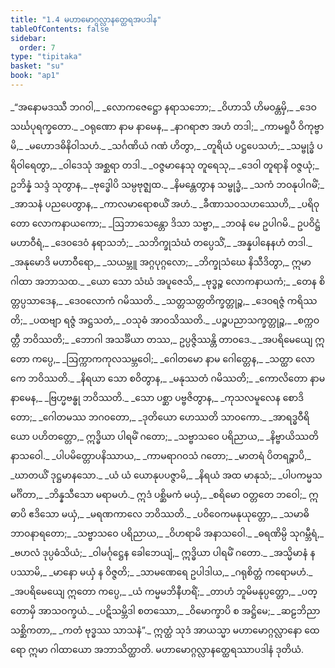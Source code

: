 ```yaml
---
title: "1.4 မဟာမောဂ္ဂလ္လာနတ္ထေရအပဒါန"
tableOfContents: false
sidebar:
  order: 7
type: "tipitaka"
basket: "su"
book: "ap1"
---
```



<DynamicBreadcrumb />

<Division number="375" book="ap1">

<Paragraph number="384" type="verses" book="ap1">
_“အနောမဒဿီ ဘဂဝါ,_  
_လောကဇေဋ္ဌော နရာသဘော;_  
_ဝိဟာသိ ဟိမဝန္တမှိ,_  
_ဒေဝသင်္ဃပုရက္ခတော._  

</Paragraph>

</Division>
<Division number="376" book="ap1">

<Paragraph number="385" type="verses" book="ap1">
_ဝရုဏော နာမ နာမေန,_  
_နာဂရာဇာ အဟံ တဒါ;_  
_ကာမရူပီ ဝိကုဗ္ဗာမိ,_  
_မဟောဒဓိနိဝါသဟံ._  

</Paragraph>

</Division>
<Division number="377" book="ap1">

<Paragraph number="386" type="verses" book="ap1">
_သင်္ဂဏိယံ ဂဏံ ဟိတွာ,_  
_တူရိယံ ပဋ္ဌပေသဟံ;_  
_သမ္ဗုဒ္ဓံ ပရိဝါရေတွာ,_  
_ဝါဒေသုံ အစ္ဆရာ တဒါ._  

</Paragraph>

</Division>
<Division number="378" book="ap1">

<Paragraph number="387" type="verses" book="ap1">
_ဝဇ္ဇမာနေသု တူရေသု,_  
_ဒေဝါ တူရာနိ ဝဇ္ဇယုံ;_  
ဥဘိန္နံ သဒ္ဒံ သုတွာန,_  
_ဗုဒ္ဓေါပိ သမ္ပဗုဇ္ဈထ._  

</Paragraph>

</Division>
<Division number="379" book="ap1">

<Paragraph number="388" type="verses" book="ap1">
_နိမန္တေတွာန သမ္ဗုဒ္ဓံ,_  
_သကံ ဘဝနုပါဂမိံ;_  
_အာသနံ ပညပေတွာန,_  
_ကာလမာရောစယိံ အဟံ._  

</Paragraph>

</Division>
<Division number="380" book="ap1">

<Paragraph number="389" type="verses" book="ap1">
_ခီဏာသဝသဟဿေဟိ,_  
_ပရိဝုတော လောကနာယကော;_  
_ဩဘာသေန္တော ဒိသာ သဗ္ဗာ,_  
_ဘဝနံ မေ ဥပါဂမိ._  

</Paragraph>

</Division>
<Division number="381" book="ap1">

<Paragraph number="390" type="verses" book="ap1">
ဥပဝိဋ္ဌံ မဟာဝီရံ,_  
_ဒေဝဒေဝံ နရာသဘံ;_  
_သဘိက္ခုသံဃံ တပ္ပေသိံ,_  
_အန္နပါနေနဟံ တဒါ._  

</Paragraph>

</Division>
<Division number="382" book="ap1">

<Paragraph number="391" type="verses" book="ap1">
_အနုမောဒိ မဟာဝီရော,_  
_သယမ္ဘူ အဂ္ဂပုဂ္ဂလော;_  
_ဘိက္ခုသံဃေ နိသီဒိတွာ,_  
ဣမာ ဂါထာ အဘာသထ._  

</Paragraph>

</Division>
<Division number="383" book="ap1">

<Paragraph number="392" type="verses" book="ap1">
_ယော သော သံဃံ အပူဇေသိ,_  
_ဗုဒ္ဓဉ္စ လောကနာယကံ;_  
_တေန စိတ္တပ္ပသာဒေန,_  
_ဒေဝလောကံ ဂမိဿတိ._  

</Paragraph>

</Division>
<Division number="384" book="ap1">

<Paragraph number="393" type="verses" book="ap1">
_သတ္တသတ္တတိက္ခတ္တုဉ္စ,_  
_ဒေဝရဇ္ဇံ ကရိဿတိ;_  
_ပထဗျာ ရဇ္ဇံ အဋ္ဌသတံ,_  
_ဝသုဓံ အာဝသိဿတိ._  

</Paragraph>

</Division>
<Division number="385" book="ap1">

<Paragraph number="394" type="verses" book="ap1">
_ပဉ္စပညာသက္ခတ္တုဉ္စ,_  
_စက္ကဝတ္တီ ဘဝိဿတိ;_  
_ဘောဂါ အသင်္ခိယာ တဿ,_  
ဥပ္ပဇ္ဇိဿန္တိ တာဝဒေ._  

</Paragraph>

</Division>
<Division number="386" book="ap1">

<Paragraph number="395" type="verses" book="ap1">
_အပရိမေယျေ ဣတော ကပ္ပေ,_  
_ဩက္ကာကကုလသမ္ဘဝေါ;_  
_ဂေါတမော နာမ ဂေါတ္တေန,_  
_သတ္ထာ လောကေ ဘဝိဿတိ._  

</Paragraph>

</Division>
<Division number="387" book="ap1">

<Paragraph number="396" type="verses" book="ap1">
_နိရယာ သော စဝိတွာန,_  
_မနုဿတံ ဂမိဿတိ;_  
_ကောလိတော နာမ နာမေန,_  
_ဗြဟ္မဗန္ဓု ဘဝိဿတိ._  

</Paragraph>

</Division>
<Division number="388" book="ap1">

<Paragraph number="397" type="verses" book="ap1">
_သော ပစ္ဆာ ပဗ္ဗဇိတွာန,_  
_ကုသလမူလေန စောဒိတော;_  
_ဂေါတမဿ ဘဂဝတော,_  
_ဒုတိယော ဟေဿတိ သာဝကော._  

</Paragraph>

</Division>
<Division number="389" book="ap1">

<Paragraph number="398" type="verses" book="ap1">
_အာရဒ္ဓဝီရိယော ပဟိတတ္တော,_  
ဣဒ္ဓိယာ ပါရမိံ ဂတော;_  
_သဗ္ဗာသဝေ ပရိညာယ,_  
_နိဗ္ဗာယိဿတိနာသဝေါ._  

</Paragraph>

</Division>
<Division number="390" book="ap1">

<Paragraph number="399" type="verses" book="ap1">
_ပါပမိတ္တောပနိဿာယ,_  
_ကာမရာဂဝသံ ဂတော;_  
_မာတရံ ပိတရဉ္စာပိ,_  
_ဃာတယိံ ဒုဋ္ဌမာနသော._  

</Paragraph>

</Division>
<Division number="391" book="ap1">

<Paragraph number="400" type="verses" book="ap1">
_ယံ ယံ ယောနုပပဇ္ဇာမိ,_  
_နိရယံ အထ မာနုသံ;_  
_ပါပကမ္မသမင်္ဂိတာ,_  
_ဘိန္နသီသော မရာမဟံ._  

</Paragraph>

</Division>
<Division number="392" book="ap1">

<Paragraph number="401" book="ap1">
ဣဒံ ပစ္ဆိမကံ မယှံ,_  
_စရိမော ဝတ္တတေ ဘဝေါ;_  
ဣဓာပိ ဧဒိသော မယှံ,_  
_မရဏကာလေ ဘဝိဿတိ._  

</Paragraph>

</Division>
<Division number="393" book="ap1">

<Paragraph number="402" type="verses" book="ap1">
_ပဝိဝေကမနုယုတ္တော,_  
_သမာဓိဘာဝနာရတော;_  
_သဗ္ဗာသဝေ ပရိညာယ,_  
_ဝိဟရာမိ အနာသဝေါ._  

</Paragraph>

</Division>
<Division number="394" book="ap1">

<Paragraph number="403" type="verses" book="ap1">
_ဓရဏိမ္ပိ သုဂမ္ဘီရံ,_  
_ဗဟလံ ဒုပ္ပဓံသိယံ;_  
_ဝါမင်္ဂုဋ္ဌေန ခေါဘေယျံ,_  
ဣဒ္ဓိယာ ပါရမိံ ဂတော._  

</Paragraph>

</Division>
<Division number="395" book="ap1">

<Paragraph number="404" type="verses" book="ap1">
_အသ္မိမာနံ န ပဿာမိ,_  
_မာနော မယှံ န ဝိဇ္ဇတိ;_  
_သာမဏေရေ ဥပါဒါယ,_  
_ဂရုစိတ္တံ ကရောမဟံ._  

</Paragraph>

</Division>
<Division number="396" book="ap1">

<Paragraph number="405" type="verses" book="ap1">
_အပရိမေယျေ ဣတော ကပ္ပေ,_  
_ယံ ကမ္မမဘိနီဟရိံ;_  
_တာဟံ ဘူမိမနုပ္ပတ္တော,_  
_ပတ္တောမှိ အာသဝက္ခယံ._  

</Paragraph>

</Division>
<Division number="397" book="ap1">

<Paragraph number="406" type="verses" book="ap1">
_ပဋိသမ္ဘိဒါ စတဿော,_  
_ဝိမောက္ခာပိ စ အဋ္ဌိမေ;_  
_ဆဠဘိညာ သစ္ဆိကတာ,_  
_ကတံ ဗုဒ္ဓဿ သာသနံ”._  

</Paragraph>

<Paragraph number="407" book="ap1">
ဣတ္ထံ သုဒံ အာယသ္မာ မဟာမောဂ္ဂလ္လာနော ထေရော ဣမာ ဂါထာယော အဘာသိတ္ထာတိ.

</Paragraph>
</Division>

<Paragraph number="408" type="center" book="ap1">
မဟာမောဂ္ဂလ္လာနတ္ထေရဿာပဒါနံ ဒုတိယံ.
</Paragraph>